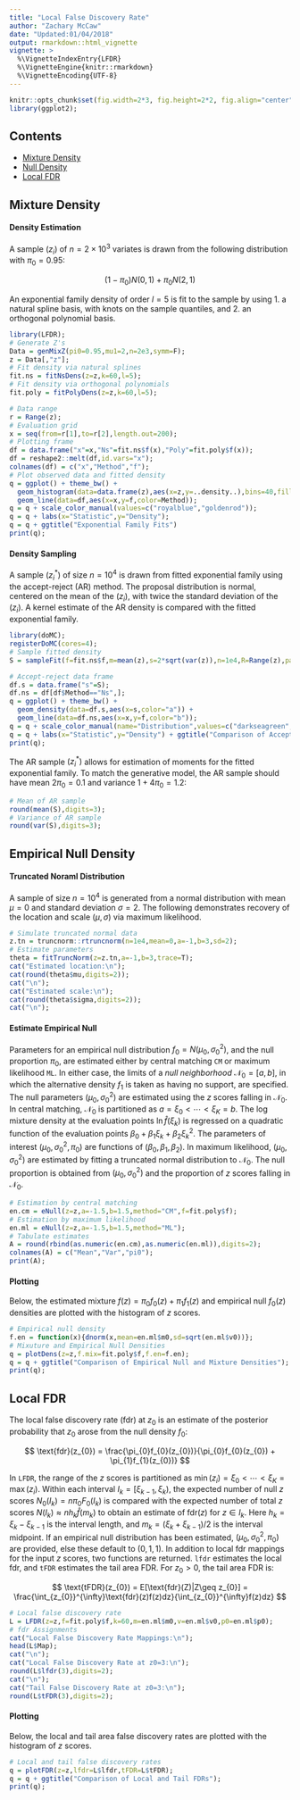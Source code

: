 ```yaml
---
title: "Local False Discovery Rate"
author: "Zachary McCaw"
date: "Updated:01/04/2018"
output: rmarkdown::html_vignette
vignette: >
  %\VignetteIndexEntry{LFDR}
  %\VignetteEngine{knitr::rmarkdown}
  %\VignetteEncoding{UTF-8}
---
```


```r
knitr::opts_chunk$set(fig.width=2*3, fig.height=2*2, fig.align="center", fig.path='Figs/',echo=T, warning=F, message=F, cache=T, results='hold');
library(ggplot2);
```

## Contents

* [Mixture Density](#mixture-density)
* [Null Density](#null-density)
* [Local FDR](#local-fdr)

## Mixture Density

#### Density Estimation

A sample $(z_{i})$ of $n=2\times 10^{3}$ variates is drawn from the following distribution with $\pi_{0}=0.95$:

$$
(1-\pi_{0})N(0,1) + \pi_{0}N(2,1)
$$

An exponential family density of order $l=5$ is fit to the sample by using 1. a natural spline basis, with knots on the sample quantiles, and 2. an orthogonal polynomial basis.  
```r
library(LFDR);
# Generate Z's
Data = genMixZ(pi0=0.95,mu1=2,n=2e3,symm=F);
z = Data[,"z"];
# Fit density via natural splines
fit.ns = fitNsDens(z=z,k=60,l=5);
# Fit density via orthogonal polynomials
fit.poly = fitPolyDens(z=z,k=60,l=5);
```

```r
# Data range
r = Range(z);
# Evaluation grid
x = seq(from=r[1],to=r[2],length.out=200);
# Plotting frame
df = data.frame("x"=x,"Ns"=fit.ns$f(x),"Poly"=fit.poly$f(x));
df = reshape2::melt(df,id.vars="x");
colnames(df) = c("x","Method","f");
# Plot observed data and fitted density
q = ggplot() + theme_bw() + 
  geom_histogram(data=data.frame(z),aes(x=z,y=..density..),bins=40,fill="gray",alpha=0.8) +
  geom_line(data=df,aes(x=x,y=f,color=Method));
q = q + scale_color_manual(values=c("royalblue","goldenrod"));
q = q + labs(x="Statistic",y="Density");
q = q + ggtitle("Exponential Family Fits")
print(q);
```

#### Density Sampling

A sample $(z_{i}^{*})$ of size $n=10^{4}$ is drawn from fitted exponential family using the accept-reject (AR) method. The proposal distribution is normal, centered on the mean of the $(z_{i})$, with twice the standard deviation of the $(z_{i})$. A kernel estimate of the AR density is compared with the fitted exponential family. 
```r
library(doMC);
registerDoMC(cores=4);
# Sample fitted density
S = sampleFit(f=fit.ns$f,m=mean(z),s=2*sqrt(var(z)),n=1e4,R=Range(z),parallel=T);
```

```r
# Accept-reject data frame
df.s = data.frame("s"=S);
df.ns = df[df$Method=="Ns",];
q = ggplot() + theme_bw() + 
  geom_density(data=df.s,aes(x=s,color="a")) +
  geom_line(data=df.ns,aes(x=x,y=f,color="b"));
q = q + scale_color_manual(name="Distribution",values=c("darkseagreen","royalblue"),labels=c("AR Sample","EF Fit"));
q = q + labs(x="Statistic",y="Density") + ggtitle("Comparison of Accept-Reject Sample and Exp Family Fit");
print(q);
```

The AR sample $(z_{i}^{*})$ allows for estimation of moments for the fitted exponential family. To match the generative model, the AR sample should have mean $2\pi_{0} = 0.1$ and variance $1+4\pi_{0} = 1.2$:

```r
# Mean of AR sample
round(mean(S),digits=3);
# Variance of AR sample
round(var(S),digits=3);
```

## Empirical Null Density

#### Truncated Noraml Distribution
A sample of size $n=10^{4}$ is generated from a normal distribution with mean $\mu=0$ and standard deviation $\sigma=2$. The following demonstrates recovery of the location and scale $(\mu,\sigma)$ via maximum likelihood.  

```r
# Simulate truncated normal data
z.tn = truncnorm::rtruncnorm(n=1e4,mean=0,a=-1,b=3,sd=2);
# Estimate parameters
theta = fitTruncNorm(z=z.tn,a=-1,b=3,trace=T);
cat("Estimated location:\n");
cat(round(theta$mu,digits=2));
cat("\n");
cat("Estimated scale:\n");
cat(round(theta$sigma,digits=2));
cat("\n");
```

#### Estimate Empirical Null

Parameters for an empirical null distribution $f_{0} = N(\mu_{0},\sigma_{0}^{2})$, and the null proportion $\pi_{0}$, are estimated either by central matching `CM` or maximum likelihood `ML`. In either case, the limits of a *null neighborhood* $\mathcal{N}_{0} = [a,b]$, in which the alternative density $f_{1}$ is taken as having no support, are specified. The null parameters $(\mu_{0},\sigma_{0}^{2})$ are estimated using the $z$ scores falling in $\mathcal{N}_{0}$. In central matching, $\mathcal{N}_{0}$ is partitioned as $a = \xi_{0} < \cdots < \xi_{K} = b$. The log mixture density at the evaluation points $\ln\hat{f}(\xi_{k})$ is regressed on a quadratic function of the evaluation points $\beta_{0} + \beta_{1}\xi_{k} + \beta_{2}\xi_{k}^{2}$. The parameters of interest $(\mu_{0},\sigma_{0}^{2},\pi_{0})$ are functions of $(\beta_{0},\beta_{1},\beta_{2})$. In maximum likelihood, $(\mu_{0},\sigma_{0}^{2})$ are estimated by fitting a truncated normal distribution to $\mathcal{N}_{0}$. The null proportion is obtained from $(\mu_{0},\sigma_{0}^{2})$ and the proportion of $z$ scores falling in $\mathcal{N}_{0}$. 

```r
# Estimation by central matching
en.cm = eNull(z=z,a=-1.5,b=1.5,method="CM",f=fit.poly$f);
# Estimation by maximum likelihood
en.ml = eNull(z=z,a=-1.5,b=1.5,method="ML");
# Tabulate estimates
A = round(rbind(as.numeric(en.cm),as.numeric(en.ml)),digits=2);
colnames(A) = c("Mean","Var","pi0");
print(A);
```

#### Plotting

Below, the estimated mixture $f(z) = \pi_{0}f_{0}(z) + \pi_{1}f_{1}(z)$ and empirical null $f_{0}(z)$ densities are plotted with the histogram of $z$ scores. 

```r
# Empirical null density
f.en = function(x){dnorm(x,mean=en.ml$m0,sd=sqrt(en.ml$v0))};
# Mixuture and Empirical Null Densities
q = plotDens(z=z,f.mix=fit.poly$f,f.en=f.en);
q = q + ggtitle("Comparison of Empirical Null and Mixture Densities");
print(q);
```

## Local FDR

The local false discovery rate (fdr) at $z_{0}$ is an estimate of the posterior probability that $z_{0}$ arose from the null density $f_{0}$:

$$
\text{fdr}(z_{0}) = \frac{\pi_{0}f_{0}(z_{0})}{\pi_{0}f_{0}(z_{0}) + \pi_{1}f_{1}(z_{0})}
$$

In `LFDR`, the range of the $z$ scores is partitioned as $\min(z_{i}) = \xi_{0} < \cdots < \xi_{K} = \max(z_{i})$. Within each interval $I_{k} = [\xi_{k-1},\xi_{k})$, the expected number of null $z$ scores $N_{0}(I_{k}) = n\pi_{0}F_{0}(I_{k})$ is compared with the expected number of total $z$ scores $N(I_{k}) \approx n h_{k}\hat{f}(m_{k})$ to obtain an estimate of $\text{fdr}(z)$ for $z \in I_{k}$. Here $h_{k} = \xi_{k}-\xi_{k-1}$ is the interval length, and $m_{k} = (\xi_{k}+\xi_{k-1})/2$ is the interval midpoint. If an empirical null distribution has been estimated, $(\mu_{0},\sigma_{0}^{2},\pi_{0})$ are provided, else these default to $(0,1,1)$. In addition to local fdr mappings for the input $z$ scores, two functions are returned. `lfdr` estimates the local fdr, and `tFDR` estimates the tail area FDR. For $z_{0} > 0$, the tail area FDR is:

$$
\text{tFDR}(z_{0}) = E[\text{fdr}(Z)|Z\geq z_{0}] = \frac{\int_{z_{0}}^{\infty}\text{fdr}(z)f(z)dz}{\int_{z_{0}}^{\infty}f(z)dz}
$$

```r
# Local false discovery rate
L = LFDR(z=z,f=fit.poly$f,k=60,m=en.ml$m0,v=en.ml$v0,p0=en.ml$p0);
# fdr Assignments
cat("Local False Discovery Rate Mappings:\n");
head(L$Map);
cat("\n");
cat("Local False Discovery Rate at z0=3:\n");
round(L$lfdr(3),digits=2);
cat("\n");
cat("Tail False Discovery Rate at z0=3:\n");
round(L$tFDR(3),digits=2);
```

#### Plotting

Below, the local and tail area false discovery rates are plotted with the histogram of $z$ scores. 

```r
# Local and tail false discovery rates
q = plotFDR(z=z,lfdr=L$lfdr,tFDR=L$tFDR);
q = q + ggtitle("Comparison of Local and Tail FDRs");
print(q);
```